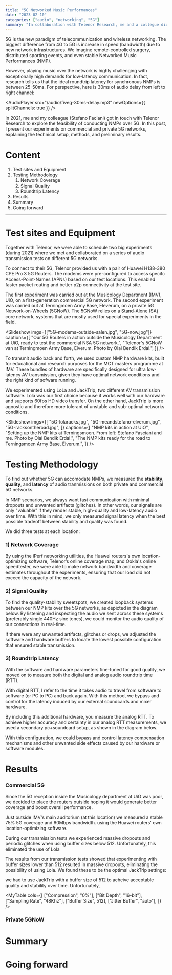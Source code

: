 ```yaml
---
title: "5G Networked Music Performances"
date: "2023-02-10"
categories: ["audio", "networking", "5G"]
summary: "In collaboration with Telenor Research, me and a collegue did some tests to see if it's possible to play music together over 5G networks."
---
```


<MyImage src="/img/5G-logo.png" alt="5G logo" />

5G is the new paradigm of telecommunication and wireless networking. The biggest difference from 4G to 5G is increase in speed (bandwidth) due to new network infrastructures. We imagine remote-controlled surgery, distributed sporting events, and even stable Networked Music Performances (NMP).

However, playing music over the network is highly challenging with exceptionally high demands for low-latency communication. In fact, research tells us that the ideal roundtrip latency for synchronous NMPs is between 25-50ms. For perspective, here is 30ms of audio delay from left to right channel:

<AudioPlayer
  src="/audio/fiveg-30ms-delay.mp3"
  newOptions={{ splitChannels: true }}
/>

In 2021, me and my colleague (<MyLink href="https://stefanofasciani.com/">Stefano Faciani</MyLink>) got in touch with Telenor Research to explore the feasibility of conducting NMPs over 5G. In this post, I present our experiments on
commercial and private 5G networks, explaining the technical setup, methods, and
preliminary results.

# Content

1. <MyLink href="#test-sites-and-equipment">Test sites and Equipment</MyLink>
2. <MyLink href="#testing-methodology">Testing Methodology</MyLink>
   1. <MyLink href="#network-coverage">Network Coverage</MyLink>
   2. <MyLink href="#signal-quality">Signal Quality</MyLink>
   3. <MyLink href="#roundtrip-latency">Roundtrip Latency</MyLink>
3. <MyLink href="#results">Results</MyLink>
4. <MyLink href="#summary">Summary</MyLink>
5. <MyLink href="#going-forward">Going forward</MyLink>

<hr />

<h1 id="test-sites-and-equipment">Test sites and Equipment</h1>

Together with Telenor, we were able to schedule two big experiments (during 2021) where we met and collaborated on a series of audio transmission tests on different 5G networks.

To connect to their 5G, Telenor provided us with a pair of Huawei H138-380 CPE Pro 3 5G Routers. The modems were pre-configured to access specifc Access-Point-Names (APNs) based on our test locations. This enabled faster packet routing and better p2p connectivity at the test site.

The first experiment was carried out at the Musicology Department (IMV), UiO, on a first-generation commercial 5G network. The second experiment was carried out at Terningmoen Army Base, Eleverum, on a private 5G Network-on-Wheels (5GNoW). The 5GNoW relies on a Stand-Alone (SA) core network, systems that are mostly used for special experiments in the field.

<Slideshow
  imgs={["5G-modems-outside-salen.jpg", "5G-now.jpg"]}
  captions={[
    "Our 5G Routers in action outside the Musicology Department at UiO, ready to test the commercial NSA 5G network.",
    "Telenor's 5GNoW van at Terningmoen Army Base, Elverum. Photo by Olai Bendik Erdal.",
  ]}
/>

To transmit audio back and forth, we used custom <MyLink href="https://github.com/MCT-master/NMP-Portable-Kits/wiki">NMP hardware kits</MyLink>, built for educational and research purposes for the MCT masters programme at IMV. These bundles of hardware are specifically designed for ultra low-latency AV transmission, given they have optimal network conditions and the right kind of sofware running.

We experimented using <MyLink href="https://lola.conts.it">LoLa</MyLink> and <MyLink href="https://www.jacktrip.org">JackTrip</MyLink>, two different AV transmission software. Lola was our first choice because it works well with our hardware and supports 60fps HD video transfer. On the other hand, JackTrip is more agnostic and therefore more tolerant of unstable and sub-optimal networks conditions.

<Slideshow
  imgs={[
    "5G-lolaracks.jpg",
    "5G-meandstefano-elverum.jpg",
    "5G-racksontheroad.jpg",
  ]}
  captions={[
    "NMP kits in action at UiO",
    "Setting up the NMP kits at Terningsmoen. From left: Stefano Fasciani and me. Photo by Olai Bendik Erdal.",
    "The NMP kits ready for the road to Terningsmoen Army Base, Elverum.",
  ]}
/>

<h1 id="testing-methodology">Testing Methodology</h1>

To find out whether 5G can accomodate NMPs, we measured the **stability**, **quality**, and **latency** of audio tranmissions on both private and commercial 5G networks.

In NMP scenarios, we always want fast communication with minimal dropouts and unwanted artifacts (glitches). In other words, our signals are only "valuable" if they render stable, high-quality and low-latency audio over time. With this in mind, we only measured signal latency when the best possible tradeoff between stability and quality was found.

We did three tests at each location:

<h3 id="network-coverage">1) Network Coverage</h3>

By using the <MyLink href="https://iperf.fr/">iPerf</MyLink> networking utilities, the Huawei routers's own location-optimizing software, <MyLink href="https://www.telenor.no/dekning/#dekningskart">Telenor’s online coverage map</MyLink>, and <MyLink href="https://www.speedtest.net/">Ookla's online speedtester</MyLink>, we were able to make network bandwidth and coverage estimates throughout the experiments, ensuring that our load did not exceed the capacity of the network.

<h3 id="signal-quality">2) Signal Quality</h3>

To find the quality-stability sweetspots, we created loopback systems between our NMP kits over the 5G networks, as depicted in the diagram below. By listening and inspecting the audio we sent across these systems (preferably single 440Hz sine tones), we could monitor the audio quality of our connections in real-time.

<MyImage
  src="/img/5G-latency-method.jpg"
  alt="latency measurement diagram"
  caption="This diagrams shows how to setup for measuring audio quality and roundtrip latency in NMP systems with two clients."
/>

If there were any unwanted artifacts, glitches or drops, we adjusted the software and hardware buffers to locate the lowest possible configuration that ensured stable transmission.

<h3 id="roundtrip-latency">3) Roundtrip Latency</h3>

With the software and hardware parameters fine-tuned for good quality, we moved on to measure both the digital and analog audio roundtrip time (RTT).

With digital RTT, I refer to the time it takes audio to travel from software to software (or PC to PC) and back again. With this method, we bypass and control for the latency induced by our external soundcards and mixer hardware.

By including this additional hardware, you measure the analog RTT. To achieve higher accuracy and certainty in our analog RTT measurements, we used a secondary pc+soundcard setup, as shown in the diagram below.

<MyImage
  src="/img/5G-latency-method-third-laptop.png"
  alt="latency measurement third laptop diagram"
/>

With this configuration, we could bypass and control latency compensation mechanisms and other unwanted side effects caused by our hardware or software modules.

<h1 id="results">Results</h1>

### Commercial 5G

Since the 5G reception inside the Musicology department at UiO was poor, we decided to place the routers outside hoping it would generate better coverage and boost overall performance.

Just outside IMV's main auditorium (at <MyLink href="https://www.google.com/maps/place/59%C2%B056'13.4%22N+10%C2%B043'13.9%22E/@59.9370556,10.7205278,226m/data=!3m2!1e3!4b1!4m4!3m3!8m2!3d59.9370556!4d10.7205278">this location</MyLink>) we measured a stable 75% 5G coverage and 60Mbps bandwidth. using the Huawei routers' own location-optimizing software.

During our transmission tests we experienced massive dropouts and periodic glitches when using buffer sizes below 512. Unfortunately, this eliminated the use of Lola

The results from our transmission tests showed that experimenting with buffer sizes lower than 512 resulted in massive dropouts, eliminating the possibility of using Lola. We found these to be the optimal JackTrip settings:

we had to use JackTrip with a buffer size of 512 to acheive acceptable quality and stability over time. Unfortunately,

<MyTable
  cols={[
    ["Compression", "0%"],
    ["Bit Depth", "16-bit"],
    ["Sampling Rate", "48Khz"],
    ["Buffer Size", 512],
    ["Jitter Buffer", "auto"],
  ]}
/>

### Private 5GNoW

# Summary

# Going forward
